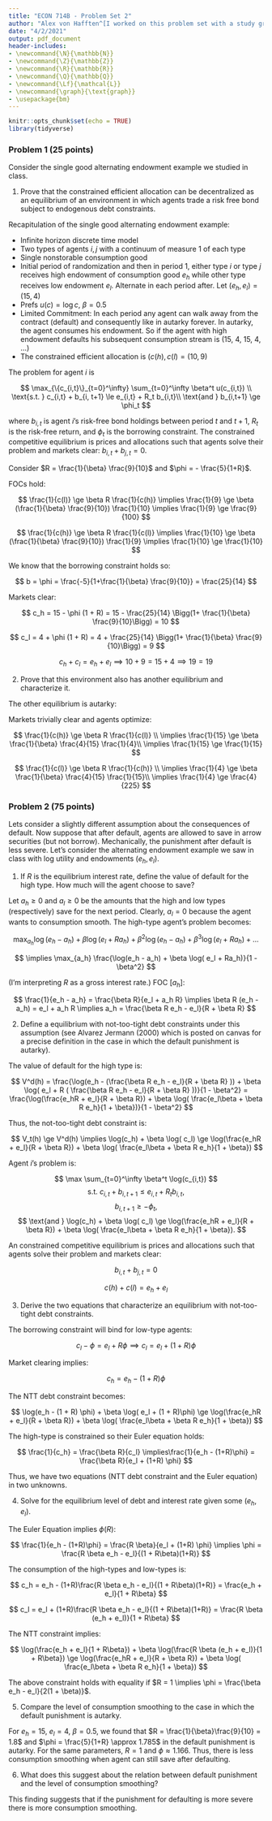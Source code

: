 ```yaml
---
title: "ECON 714B - Problem Set 2"
author: "Alex von Hafften^[I worked on this problem set with a study group of Michael Nattinger, Andrew Smith, and Ryan Mather. I also discussed problems with Sarah Bass, Emily Case, Danny Edgel, and Katherine Kwok.]"
date: "4/2/2021"
output: pdf_document
header-includes:
- \newcommand{\N}{\mathbb{N}}
- \newcommand{\Z}{\mathbb{Z}}
- \newcommand{\R}{\mathbb{R}}
- \newcommand{\Q}{\mathbb{Q}}
- \newcommand{\Lf}{\mathcal{L}}
- \newcommand{\graph}{\text{graph}}
- \usepackage{bm}
---
```


```r
knitr::opts_chunk$set(echo = TRUE)
library(tidyverse)
```

### Problem 1 (25 points) 

Consider the single good alternating endowment example we studied in class.

1. Prove that the constrained efficient allocation can be decentralized as an equilibrium of an environment in which agents trade a risk free bond subject to endogenous debt constraints.

Recapitulation of the single good alternating endowment example:

- Infinite horizon discrete time model
- Two types of agents $i, j$ with a continuum of measure 1 of each type
- Single nonstorable consumption good
- Initial period of randomization and then in period 1, either type $i$ or type $j$ receives high endowment of consumption good $e_h$ while other type receives low endowment $e_l$.  Alternate in each period after. Let $(e_h, e_l) = (15, 4)$
- Prefs $u (c) = \log c$, $\beta = 0.5$
- Limited Commitment: In each period any agent can walk away from the contract (default) and consequently like in autarky forever. In autarky, the agent consumes his endowment. So if the agent with high endowment defaults his subsequent consumption
stream is (15, 4, 15, 4, ...)
- The constrained efficient allocation is $(c(h), c(l) = (10, 9)$

The problem for agent $i$ is

$$
\max_{\{c_{i,t}\}_{t=0}^\infty} \sum_{t=0}^\infty \beta^t u(c_{i,t}) \\
\text{s.t. } c_{i,t} + b_{i, t+1} \le e_{i,t} + R_t b_{i,t}\\
\text{and } b_{i,t+1} \ge \phi_t
$$

where $b_{i,t}$ is agent $i$'s risk-free bond holdings between period $t$ and $t+1$, $R_t$ is the risk-free return, and $\phi_t$ is the borrowing constraint.  The constrained competitive equilibrium is prices and allocations such that agents solve their problem and markets clear: $b_{i,t} + b_{j,t} = 0$.  

Consider $R = \frac{1}{\beta} \frac{9}{10}$ and $\phi = - \frac{5}{1+R}$.

FOCs hold:

$$
\frac{1}{c(l)} \ge \beta R \frac{1}{c(h)} 
\implies \frac{1}{9} \ge \beta (\frac{1}{\beta} \frac{9}{10}) \frac{1}{10}  
\implies \frac{1}{9} \ge \frac{9}{100}
$$

$$
\frac{1}{c(h)} \ge \beta R \frac{1}{c(l)}
\implies
\frac{1}{10} \ge \beta (\frac{1}{\beta} \frac{9}{10}) \frac{1}{9}
\implies 
\frac{1}{10} \ge \frac{1}{10}
$$

\pagebreak

We know that the borrowing constraint holds so:

$$
b = \phi = \frac{-5}{1+\frac{1}{\beta} \frac{9}{10}} = \frac{25}{14}
$$

Markets clear: 

$$
c_h = 15 - \phi (1 + R) = 15 - \frac{25}{14} \Bigg(1+ \frac{1}{\beta} \frac{9}{10}\Bigg) = 10
$$

$$
c_l = 4 + \phi (1 + R) = 4 + \frac{25}{14} \Bigg(1+ \frac{1}{\beta} \frac{9}{10}\Bigg) = 9
$$

$$
c_h + c_l = e_h + e_l \implies 10 + 9 = 15 + 4 \implies 19 = 19
$$

2. Prove that this environment also has another equilibrium and characterize it.

The other equilibrium is autarky:

\begin{align*}
c(h) &= e_h = 15 \\
c(l) &= e_l = 4 \\
\phi &= 0 \\
R &= \frac{1}{\beta} \frac{4}{15}
\end{align*}

Markets trivially clear and agents optimize:

$$
\frac{1}{c(h)} \ge \beta R \frac{1}{c(l)} \\
\implies
\frac{1}{15} \ge \beta \frac{1}{\beta} \frac{4}{15} \frac{1}{4}\\
\implies
\frac{1}{15} \ge \frac{1}{15}
$$

$$
\frac{1}{c(l)} \ge \beta R \frac{1}{c(h)}  \\
\implies
\frac{1}{4} \ge \beta \frac{1}{\beta} \frac{4}{15} \frac{1}{15}\\
\implies
\frac{1}{4} \ge \frac{4}{225}
$$

\pagebreak

### Problem 2 (75 points)

Lets consider a slightly different assumption about the consequences of default. Now suppose that after default, agents are allowed to save in arrow securities (but not borrow).  Mechanically, the punishment after default is less severe. Let’s consider the alternating endowment example we saw in class with log utility and endowments $(e_h,e_l)$.

1. If $R$ is the equilibrium interest rate, define the value of default for the high type. How much will the agent choose to save?

Let $a_h \ge 0$ and $a_l \ge 0$ be the amounts that the high and low types (respectively) save for the next period. Clearly, $a_l = 0$ because the agent wants to consumption smooth. The high-type agent's problem becomes:

$$
\max_{a_h} \log(e_h - a_h) + \beta \log( e_l + Ra_h) + \beta^2 \log(e_h - a_h) + \beta^3 \log( e_l + Ra_h) + ...
$$

$$
\implies
\max_{a_h} \frac{\log(e_h - a_h) + \beta \log( e_l + Ra_h)}{1 - \beta^2}
$$

(I'm interpreting $R$ as a gross interest rate.) FOC [$a_h$]:

$$
\frac{1}{e_h - a_h} = \frac{\beta R}{e_l + a_h R}
\implies 
\beta R (e_h - a_h) = e_l + a_h R
\implies
a_h = \frac{\beta R e_h - e_l}{R + \beta R} 
$$

2. Define a equilibrium with not-too-tight debt constraints under this assumption (see Alvarez Jermann (2000) which is posted on canvas for a precise definition in the case in which the default punishment is autarky).

The value of default for the high type is:

$$
V^d(h) 
= \frac{\log(e_h - (\frac{\beta R e_h - e_l}{R + \beta R} )) + \beta \log( e_l + R ( \frac{\beta R e_h - e_l}{R + \beta R} ))}{1 - \beta^2}
= \frac{\log(\frac{e_hR + e_l}{R + \beta R}) + \beta \log( \frac{e_l\beta + \beta R e_h}{1 + \beta})}{1 - \beta^2}
$$

Thus, the not-too-tight debt constraint is:

$$
V_t(h) \ge V^d(h) 
\implies 
\log(c_h) + \beta \log( c_l) \ge
\log(\frac{e_hR + e_l}{R + \beta R}) + \beta \log( \frac{e_l\beta + \beta R e_h}{1 + \beta})
$$

Agent $i$'s problem is:

$$
\max \sum_{t=0}^\infty \beta^t \log(c_{i,t})
$$
$$
\text{s.t. } c_{i,t} + b_{i,t+1} \le e_{i,t} + R_tb_{i,t},
$$
$$
b_{i,t+1} \ge - \phi_t,
$$
$$
\text{and } \log(c_h) + \beta \log( c_l) \ge \log(\frac{e_hR + e_l}{R + \beta R}) + \beta \log( \frac{e_l\beta + \beta R e_h}{1 + \beta}).
$$

An constrained competitive equilibrium is prices and allocations such that agents solve their problem and markets clear:

$$
b_{i,t} + b_{j,t} = 0
$$

$$
c(h) + c(l) = e_h + e_l
$$

\pagebreak

3. Derive the two equations that characterize an equilibrium with not-too-tight debt constraints.

The borrowing constraint will bind for low-type agents:

$$
c_l - \phi = e_l + R\phi \implies c_l = e_l + (1+R)\phi
$$

Market clearing implies:

$$
c_h = e_h - (1 + R)\phi
$$

The NTT debt constraint becomes:

$$
\log(e_h - (1 + R) \phi) + \beta \log(  e_l + (1 + R)\phi) \ge \log(\frac{e_hR + e_l}{R + \beta R}) + \beta \log( \frac{e_l\beta + \beta R e_h}{1 + \beta})
$$

The high-type is constrained so their Euler equation holds:

$$
\frac{1}{c_h} = \frac{\beta R}{c_l} \implies\frac{1}{e_h - (1+R)\phi} = \frac{\beta R}{e_l + (1+R) \phi}
$$

Thus, we have two equations (NTT debt constraint and the Euler equation) in two unknowns.

4. Solve for the equilibrium level of debt and interest rate given some $(e_h, e_l)$.

The Euler Equation implies $\phi(R)$:

$$
\frac{1}{e_h - (1+R)\phi} = \frac{R \beta}{e_l + (1+R) \phi}
\implies
\phi = \frac{R \beta e_h - e_l}{(1 + R\beta)(1+R)}
$$

The consumption of the high-types and low-types is:

$$
c_h = e_h - (1+R)\frac{R \beta e_h - e_l}{(1 + R\beta)(1+R)} = \frac{e_h + e_l}{1 + R\beta}
$$

$$
c_l = e_l + (1+R)\frac{R \beta e_h - e_l}{(1 + R\beta)(1+R)} = \frac{R \beta (e_h + e_l)}{1 + R\beta}
$$

The NTT constraint implies:

$$
\log(\frac{e_h + e_l}{1 + R\beta}) + \beta \log(\frac{R \beta (e_h + e_l)}{1 + R\beta}) \ge \log(\frac{e_hR + e_l}{R + \beta R}) + \beta \log( \frac{e_l\beta + \beta R e_h}{1 + \beta})
$$

The above constraint holds with equality if $R = 1 \implies \phi = \frac{\beta e_h - e_l}{2(1 + \beta)}$.

5. Compare the level of consumption smoothing to the case in which the default punishment is autarky.

For $e_h = 15$, $e_l = 4$, $\beta = 0.5$, we found that $R = \frac{1}{\beta}\frac{9}{10} = 1.8$ and $\phi = \frac{5}{1+R} \approx 1.785$ in the default punishment is autarky.  For the same parameters, $R = 1$ and $\phi \approx 1.166$.  Thus, there is less consumption smoothing when agent can still save after defaulting.

6. What does this suggest about the relation between default punishment and the level of consumption smoothing?

This finding suggests that if the punishment for defaulting is more severe there is more consumption smoothing.
